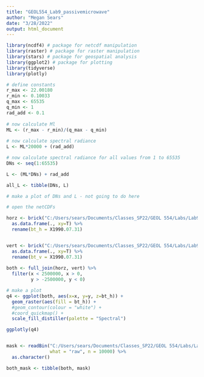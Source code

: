 ```yaml
---
title: "GEOL554_Lab9_passivemicrowave"
author: "Megan Sears"
date: "3/28/2022"
output: html_document
---
```


```r
library(ncdf4) # package for netcdf manipulation
library(raster) # package for raster manipulation
library(stars) # package for geospatial analysis
library(ggplot2) # package for plotting
library(tidyverse)
library(plotly)

```

```r
# define constants
r_max <- 22.00180
r_min <- 0.10033
q_max <- 65535
q_min <- 1
rad_add <- 0.1
 
# now calculate Ml
ML <- (r_max - r_min)/(q_max - q_min)
 
# now calculate spectral radiance
L <- ML*20000 + (rad_add)
```

```r
# now calculate spectral radiance for all values from 1 to 65535
DNs <- seq(1:65535)

L <- (ML*DNs) + rad_add

all_L <- tibble(DNs, L)

# make a plot of DNs and L - not going to do here
```

```r
# open the netCDFs

horz <- brick("C:/Users/sears/Documents/Classes_SP22/GEOL 554/Labs/Lab9/Data/NSIDC-0630-EASE2_N25km-F08_SSMI-1990212-19H-E-GRD-CSU-v1.3.nc") %>%
  as.data.frame(., xy=T) %>%
  rename(bt_h = X1990.07.31)


vert <- brick("C:/Users/sears/Documents/Classes_SP22/GEOL 554/Labs/Lab9/Data/NSIDC-0630-EASE2_N25km-F08_SSMI-1990212-37V-E-GRD-CSU-v1.3.nc") %>%
  as.data.frame(., xy=T) %>%
  rename(bt_v = X1990.07.31)
         
both <- full_join(horz, vert) %>%
  filter(x < 2500000, x > 0,
         y > -2500000, y < 0)

# make a plot
q4 <- ggplot(both, aes(x=x, y=y, z=bt_h)) + 
  geom_raster(aes(fill = bt_h)) +
  #geom_contour(colour = "white") +
  #coord_quickmap() +
  scale_fill_distiller(palette = "Spectral")

ggplotly(q4)



```

```r
mask <- readBin("C:/Users/sears/Documents/Classes_SP22/GEOL 554/Labs/Lab9/Data/EASE2_N25km.LOCImask_land50_coast0km.720x720.bin",
                what = "raw", n = 10000) %>% 
  as.character()

both_mask <- tibble(both, mask)

```

